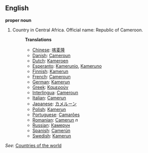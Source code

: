 ==English==

'''proper noun'''

# Country in Central Africa. Official name: Republic of Cameroon.
#:'''Translations'''
#:*[[Chinese]]: [[喀麦隆]]
#:*[[Danish]]: [[Cameroun]]
#:*[[Dutch]]: [[Kameroen]]
#:*[[Esperanto]]: [[Kamerunio]], [[Kameruno]]
#:*[[Finnish]]: [[Kamerun]]
#:*[[French]]: [[Cameroun]]
#:*[[German]]: [[Kamerun]]
#:*[[Greek]]: [[Καμερούν]]
#:*[[Interlingua]]: [[Cameroun]]
#:*[[Italian]]: [[Camerun]]
#:*[[Japanese]]: [[カメルーン]]
#:*[[Polish]]: [[Kamerun]]
#:*[[Portuguese]]: [[Camarões]]
#:*[[Romanian]]: [[Camerun]] ''n''
#:*[[Russian]]: [[Камерун]]
#:*[[Spanish]]: [[Camerún]]
#:*[[Swedish]]: [[Kamerun]]

''See'': [[Countries of the world]]